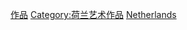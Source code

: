 {{Commonscat|Films of the Netherlands}}

[[Category:荷蘭電影|作品]]
[[Category:荷兰艺术作品|Category:荷兰艺术作品]]
[[Category:欧洲各国电影作品|Netherlands]]